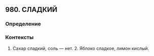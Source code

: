 ## 980. СЛАДКИЙ
### Определение


### Контексты
1. Сахар сладкий, соль — нет. 2. Яблоко сладкое, лимон кислый.

